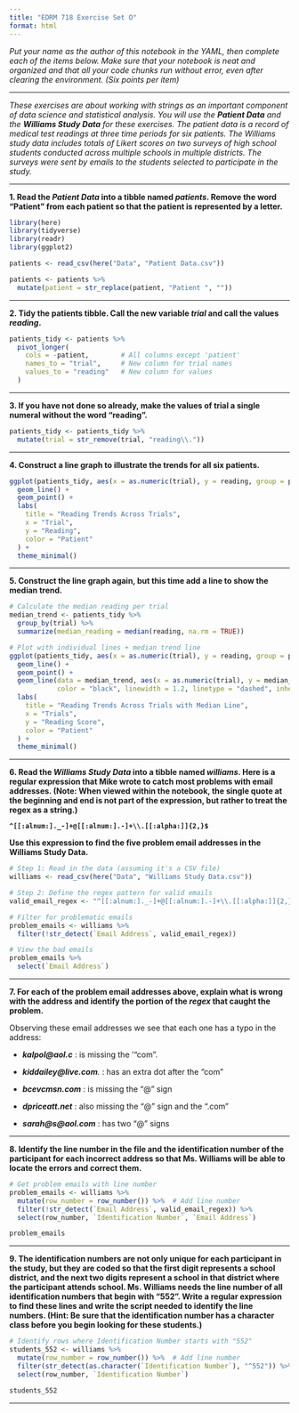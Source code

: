 ```yaml
---
title: "EDRM 718 Exercise Set O"
format: html
---
```


*Put your name as the author of this notebook in the YAML, then complete each of the items below. Make sure that your notebook is neat and organized and that all your code chunks run without error, even after clearing the environment. (Six points per item)*

------------------------------------------------------------------------

*These exercises are about working with strings as an important component of data science and statistical analysis. You will use the **Patient Data** and the **Williams Study Data** for these exercises. The patient data is a record of medical test readings at three time periods for six patients. The Williams study data includes totals of Likert scores on two surveys of high school students conducted across multiple schools in multiple districts. The surveys were sent by emails to the students selected to participate in the study.*

------------------------------------------------------------------------

**1. Read the *Patient Data* into a tibble named *patients*. Remove the word “Patient” from each patient so that the patient is represented by a letter.**

```r
library(here)
library(tidyverse)
library(readr)
library(ggplot2)

patients <- read_csv(here("Data", "Patient Data.csv"))

patients <- patients %>%
  mutate(patient = str_replace(patient, "Patient ", ""))
```

------------------------------------------------------------------------

**2. Tidy the patients tibble. Call the new variable *trial* and call the values *reading*.**

```r
patients_tidy <- patients %>%
  pivot_longer(
    cols = -patient,        # All columns except 'patient'
    names_to = "trial",     # New column for trial names
    values_to = "reading"   # New column for values
  )
```

------------------------------------------------------------------------

**3. If you have not done so already, make the values of trial a single numeral without the word "reading".**

```r
patients_tidy <- patients_tidy %>%
  mutate(trial = str_remove(trial, "reading\\."))
```

------------------------------------------------------------------------

**4. Construct a line graph to illustrate the trends for all six patients.**

```r
ggplot(patients_tidy, aes(x = as.numeric(trial), y = reading, group = patient, color = patient)) +
  geom_line() +
  geom_point() +
  labs(
    title = "Reading Trends Across Trials",
    x = "Trial",
    y = "Reading",
    color = "Patient"
  ) +
  theme_minimal()
```

------------------------------------------------------------------------

**5. Construct the line graph again, but this time add a line to show the median trend.**

```r
# Calculate the median reading per trial
median_trend <- patients_tidy %>%
  group_by(trial) %>%
  summarize(median_reading = median(reading, na.rm = TRUE))

# Plot with individual lines + median trend line
ggplot(patients_tidy, aes(x = as.numeric(trial), y = reading, group = patient, color = patient)) +
  geom_line() +
  geom_point() +
  geom_line(data = median_trend, aes(x = as.numeric(trial), y = median_reading),
            color = "black", linewidth = 1.2, linetype = "dashed", inherit.aes = FALSE) +
  labs(
    title = "Reading Trends Across Trials with Median Line",
    x = "Trials",
    y = "Reading Score",
    color = "Patient"
  ) +
  theme_minimal()
```

------------------------------------------------------------------------

**6. Read the *Williams Study Data* into a tibble named *williams*. Here is a regular expression that Mike wrote to catch most problems with email addresses. (Note: When viewed within the notebook, the single quote at the beginning and end is not part of the expression, but rather to treat the regex as a string.)**

**`^[[:alnum:]._-]+@[[:alnum:].-]+\\.[[:alpha:]]{2,}$`**

**Use this expression to find the five problem email addresses in the Williams Study Data.**

```r
# Step 1: Read in the data (assuming it's a CSV file)
williams <- read_csv(here("Data", "Williams Study Data.csv"))

# Step 2: Define the regex pattern for valid emails
valid_email_regex <- "^[[:alnum:]._-]+@[[:alnum:].-]+\\.[[:alpha:]]{2,}$"

# Filter for problematic emails
problem_emails <- williams %>%
  filter(!str_detect(`Email Address`, valid_email_regex))

# View the bad emails
problem_emails %>%
  select(`Email Address`)
```

------------------------------------------------------------------------

**7. For each of the problem email addresses above, explain what is wrong with the address and identify the portion of the *regex* that caught the problem.**

Observing these email addresses we see that each one has a typo in the address:

-   ***kalpol\@aol.c*** : is missing the '"com".

-   ***kiddailey\@live.com**.* : has an extra dot after the "com"

-   ***bcevcmsn.com*** : is missing the "\@" sign

-   ***dpriceatt.net*** : also missing the "\@" sign and the ".com"

-   ***sarah\@s\@aol.com*** : has two "\@" signs

------------------------------------------------------------------------

**8. Identify the line number in the file and the identification number of the participant for each incorrect address so that Ms. Williams will be able to locate the errors and correct them.**

```r
# Get problem emails with line number
problem_emails <- williams %>%
  mutate(row_number = row_number()) %>%  # Add line number
  filter(!str_detect(`Email Address`, valid_email_regex)) %>%
  select(row_number, `Identification Number`, `Email Address`)

problem_emails
```


------------------------------------------------------------------------

**9. The identification numbers are not only unique for each participant in the study, but they are coded so that the first digit represents a school district, and the next two digits represent a school in that district where the participant attends school. Ms. Williams needs the line number of all identification numbers that begin with “552”. Write a regular expression to find these lines and write the script needed to identify the line numbers. (Hint: Be sure that the identification number has a character class before you begin looking for these students.)**

```r
# Identify rows where Identification Number starts with "552"
students_552 <- williams %>%
  mutate(row_number = row_number()) %>%  # Add line number
  filter(str_detect(as.character(`Identification Number`), "^552")) %>%
  select(row_number, `Identification Number`)

students_552
```


------------------------------------------------------------------------
